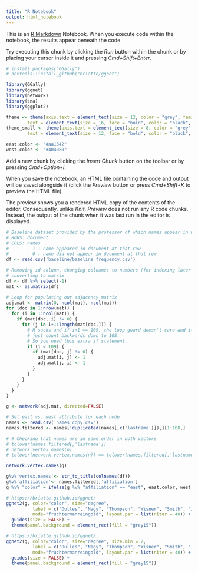 ```yaml
---
title: "R Notebook"
output: html_notebook
---
```


This is an [R Markdown](http://rmarkdown.rstudio.com) Notebook. When you execute code within the notebook, the results appear beneath the code. 

Try executing this chunk by clicking the *Run* button within the chunk or by placing your cursor inside it and pressing *Cmd+Shift+Enter*. 

```r
# install.packages("GGally")
# devtools::install_github("briatte/ggnet")

library(GGally)
library(ggnet)
library(network)
library(sna)
library(ggplot2)

theme <- theme(axis.text = element_text(size = 12, color = "grey", family = "Times"),
        text = element_text(size = 16, face = "bold", color = "black", family = "Times"))
theme_small <- theme(axis.text = element_text(size = 8, color = "grey", family = "Times"),
        text = element_text(size = 12, face = "bold", color = "black", family = "Times"))

east.color <- "#aa1342"
west.color <- "#404080"
```

Add a new chunk by clicking the *Insert Chunk* button on the toolbar or by pressing *Cmd+Option+I*.

When you save the notebook, an HTML file containing the code and output will be saved alongside it (click the *Preview* button or press *Cmd+Shift+K* to preview the HTML file). 

The preview shows you a rendered HTML copy of the contents of the editor. Consequently, unlike *Knit*, *Preview* does not run any R code chunks. Instead, the output of the chunk when it was last run in the editor is displayed.

```r
# Baseline dataset provided by the professor of which names appear in which document
# ROWS: document
# COLS: names
#       - 1 : name appeared in document at that row
#       - 0 : name did not appear in document at that row
df <- read.csv('baseline/baseline_frequency.csv')

# Removing id column, changing colnames to numbers (for indexing later on),
# converting to matrix
df <- df %>% select(-1) 
mat <- as.matrix(df)

# Loop for populating our adjacency matrix
adj.mat <- matrix(0, ncol(mat), ncol(mat))
for (doc in 1:nrow(mat)) {
  for (i in 1:ncol(mat)) {
    if (mat[doc, i] != 0) {
      for (j in i+1:length(mat[doc,])) {
        # R sucks and if i+1 == 109, the loop guard doesn't care and it will 
        # just count backwards down to 108.
        # So you need this extra if statement.
        if (j < 109) {
          if (mat[doc, j] != 0) {
            adj.mat[i, j] <- 1
            adj.mat[j, i] <- 1
          }
        }
      }
    }
  }
}
```

```r
g <- network(adj.mat, directed=FALSE)

# Set east vs. west attribute for each node
names <- read.csv('names_copy.csv')
names.filtered <- names[!duplicated(names[,c('lastname')]),][1:108,]

# # Checking that names are in same order in both vectors
# tolower(names.filtered[,'lastname'])
# network.vertex.names(n)
# tolower(network.vertex.names(n)) == tolower(names.filtered[,'lastname'])

network.vertex.names(g)

g%v%'vertex.names'<- str_to_title(colnames(df))
g%v%'affiliation'<- names.filtered[,'affiliation']
g %v% "color" = ifelse(g %v% "affiliation" == "east", east.color, west.color)
```

```r
# https://briatte.github.io/ggnet/
ggnet2(g, color="color", size="degree",
          label = c("Dulles", "Nagy", "Thompson", "Wisner", "Smith", "Joyce", "Kadar"), label.color="white",
          mode="fruchtermanreingold", layout.par = list(niter = 40)) +
  guides(size = FALSE) +
  theme(panel.background = element_rect(fill = "grey15"))
```


```r
# https://briatte.github.io/ggnet/
ggnet2(g, color="color", size="degree", size.min = 2,
          label = c("Dulles", "Nagy", "Thompson", "Wisner", "Smith", "Joyce", "Kadar"), label.color="white",
          mode="fruchtermanreingold", layout.par = list(niter = 40)) +
  guides(size = FALSE) +
  theme(panel.background = element_rect(fill = "grey15"))
```


